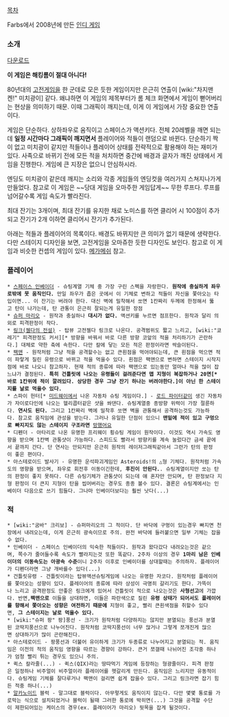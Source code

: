 [[목차]]

Farbs에서 2008년에 만든 [[인디 게임]]

=== 소개 ===
[http://www.farbs.org/games.html 다운로드]

'''이 게임은 해킹롬이 절대 아니다!'''

80년대의 [[고전게임]]을 한 군데로 모은 듯한 게임이지만 은근히 연출이 [wiki:"차지맨 켄!" 미치광이] 같다. 왜냐하면 이 게임의 제목부터가 롬 체크 화면에서 게임이 뻗어버리는 현상을 의미하기 때문. 이때 그래픽이 깨지는데, 이게 이 게임에서 가장 중요한 연출이다.

게임은 단순하다. 상하좌우로 움직이고 스페이스가 액션키다. 전체 20레벨을 깨면 되는데 '''일정 시간마다 그래픽이 깨지면서''' 플레이어와 적들이 랜덤으로 바뀐다. 단순하기 짝이 없고 미치광이 같지만 적들이나 플레이어 상태를 전략적으로 활용해야 하는 재미가 있다. 사족으로 바뀌기 전에 모든 적을 처치하면 중간에 배경과 글자가 깨진 상태에서 게임을 진행한다. 게임에 큰 지장은 없으니 안심하시라.

엔딩도 미치광이 같은데 깨지는 소리와 각종 게임들의 엔딩컷을 여러가지 스쳐지나가게 만들었다. 참고로 이 게임은 ~~당대 게임을 오마주한 게임답게~~ 무한 루프다. 루프를 넘어갈수록 게임 속도가 빨라진다.

최대 잔기는 3개이며, 최대 잔기를 유지한 채로 노미스를 하면 클리어 시 100점이 추가되고 잔기가 2개 이하면 클리어시 잔기가 추가된다.

아래는 적들과 플레이어의 목록이다. 배경도 바뀌지만 큰 의미가 없기 때문에 생략한다. 다만 스테이지 디자인을 보면, 고전게임을 오마쥬한 듯한 디자인도 보인다. 참고로 이 게임과 비슷한 컨셉의 게임이 있다. [[메가메쉬]] 참고.
=== 플레이어 ===
 * [[스페이스 인베이더]] - 슈팅계열 기체 중 가장 구린 스펙을 자랑한다. '''원작에 충실하게 좌우로밖에 못 움직인다.''' 만일 좌우가 좁은 곳에서 이 기체로 변하고 적들이 자신을 쫓아오는 타입이면... 이 잔기는 버려야 한다. 대신 벽에 밀착해서 쏘면 1칸짜리 두께에 한정해서 뚫고 탄이 나가는데, 탄 관통이 은근히 잘되는게 유일한 장점
 * [[슈퍼 마리오]] - 원작과 충실하나 '''대시가 없다.''' 액션키를 누르면 점프한다. 원작과 달리 의외로 피격판정이 작다.
 * [[링크(젤다의 전설)]] - 탑뷰 고전젤다 링크로 나온다. 공격범위도 짧고 느리고, [wiki:"쿄레기" 피격판정도 커서][* 방향을 바꿔서 바로 다른 방향 코앞의 적을 처리하기가 곤란하다.] 대체로 약한 축에 속한다. 다만 칼에 닿는 모든 적은 판정이라면 싹슬이된다. 
 * [[팩맨]] - 원작처럼 그냥 적을 공격할수는 없고 큰흰점을 먹어야되는데, 큰 흰점을 먹으면 적이 파랗게 질린 유령으로 바뀌고 적을 먹을수 있다. 흰점은 팩맨으로 변하면 스테이지 시작지점에 바로 나오니 참고하자. 현재 적의 종류에 따라 팩맨으로 있는동안 얼마나 적을 많이 잡느냐가 결정된다. '''특히 건틀릿에 나오는 유령들이 걸려준다면 맵 지형이 복잡하거나 20면[* 바로 1칸위에 적이 깔려있다. 상당한 경우 그냥 잔기 하나는 버려야한다.]이 아닌 한 스테이지를 날로 먹을수 있다.'''
 * 스파이 헌터[* [[미드웨이]]에서 나온 자동차 슈팅 게임이다.] - [[로드 파이터]]같이 생긴 자동차가 자이로다인에 나오는 헬리콥터같은 샷을 쏴댄다. 슈팅계열중 종방향 위력이 가장 절륜하다. '''연사도 된다.''' 그리고 1칸짜리 벽에 밀착후 쏘면 벽을 관통해서 공격하는것도 가능하다. 참고로 움직임에 관성을 받는다. 그러나 유일한 단점이 있으니 '''맨밑에 적이 있고 구멍으로 빠지지도 않는 스테이지 구조라면''' [[망했어요]]
 * 디펜더 - 아타리로 나온 유명한 프리웨이 횡슈팅 게임이 원작이다. 이것도 역시 가속도 영향을 받으며 1칸벽 관통샷이 가능하다. 스피드도 빨라서 방향키를 계속 눌렀다간 금세 끝에서 끝까지 간다. 단 연사는 안되지만 은근히 원작의 레이저그래픽같아서 그런가 탄의 판정이 좋은 편이다.  
 * 아스테로이드 발사기 - 유명한 운석파괴게임인 Asteroids!의 △형 기체다. 원작처럼 가속도의 영향을 받으며, 좌우로 회전후 이동이긴한데, '''후진이 안된다.'''. 슈팅계열이지만 쏘는 탄의 판정이 좋지 못하다. 다른 슈팅기체가 관통샷이 되는데 얘 혼자만 안되며, 탄 판정보다 지형 판정이 더 큰지 지형이 탄을 씹어버리는 경우도 종종 볼수 있다. 결론은 슈팅계에서는 인베이더 다음으로 쓰기 힘들다. 그나마 인베이더보다는 훨씬 낫다(...)
=== 적 === 
 * [wiki:"굼바" 크리보] - 슈퍼마리오의 그 적이다. 단 바닥에 구멍이 있는경우 빠지면 천장에서 내려오는데, 이게 은근히 광속이므로 주의. 완전 바닥에 들러붙으면 일부 기체는 잡을수 없다.
 * 인베이더 - 스페이스 인베이더의 익숙한 적들이다. 원작과 왔다갔다 내려오는것은 같으며, 쪽수가 줄어들수록 속도가 빨라지는것 또한 똑같다. 2주차 이상의 경우 '''1마리 남은 인베이더의 이동속도는 아광속 수준'''이니 2주차 이후로 인베이더를 상대할때는 주의하자. 플레이어가 디펜더라면 그냥 개바를수 있다(...)
 * 건틀릿유령 - 건틀릿이라는 탑뷰액션슈팅게임에 나오는 유명한 자코다. 원작처럼 플레이어를 쫓아오는 성향이 있다. 플레이어의 종류에 따라 상성이 극명히 갈리기도 한다. 가뜩이나 느리고 공격판정도 안좋은 링크에게 있어서 건틀릿이 적으로 나오는것은 '''사형선고'''에 가깝다. 반면,'''팩맨으로''' 이들을 상대하면, 이들은 파란색으로 질린 '''유령 상태가 되어서도 플레이어를 향해서 쫓아오는 성향은 여전하기 때문에''' 지형이 좋고, 빨리 큰흰색점을 취할수 있다면, '''그 스테이지는 날로 먹을수 있다.'''
 * [wiki:"슈퍼 팡" 팡]풍선 - 크기가 원작처럼 다양하지는 않지만 분열되는 풍선과 분열된 코딱지풍선으로 나누어진다. 원작처럼 코딱지풍선이 너무 많거나 그렇게 쪼개진게 많으면 상대하기가 많이 곤란해진다.
 * 아스테로이드 - 팡풍선과 더불어 유이하게 크기가 두종류로 나누어지고 분열되는 적. 움직임은 이전의 적의 움직임 영향을 따르는 경향이 강하다. 큰거 쪼갤때 나뉘어진 조각중 하나가 엄청 빨리 튀는 경우도 있으니 주의.
 * 퀵스 칼라줄(...) - 퀵스(QIX)라는 땅따먹기 게임에 등장하는 형광줄이다. 피격 판정은 일정하나 비주얼이 비주얼이라 플레이어를 헷갈리게 만든다. 움직임은 느리지만 유동적이다. 슈팅게임 기체를 잘다루거나 팩맨이 걸리면 쉽게 잡을수 있다. 그리고 링크라면 잡기 힘든 적중 하나(...)
 * [[알카노이드]] 블럭 - 말그대로 블럭이다. 아무렇게도 움직이지 않는다. 다만 몇몇 통로를 가로막는 식으로 설치되었거나 블럭이 될때 그러한 통로에 박히면(...) 그것을 공격할 수단이 제한되어있는 케이스의 경우(ex. 플레이어가 마리오) 뒷목을 잡게 될것이다.
